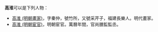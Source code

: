 '''高淮'''可以是下列人物：
* [[高淮_(明朝畫家)|高淮 (明朝畫家)]]，字秦仲，號竹所，又號采芹子，福建長樂人。明代畫家。
* [[高淮_(明朝宦官)|高淮 (明朝宦官)]]，明朝宦官。萬曆年間，官尚膳監監丞。

{{disambig|H淮|cat=二字高姓人名消歧义}}